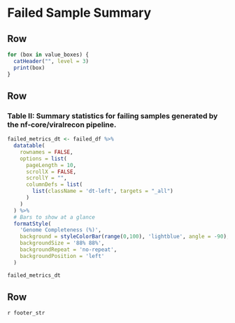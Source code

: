 <!-- Dynamically add in failed data if any -->
Failed Sample Summary
==================================

## Row
```r
for (box in value_boxes) {
  catHeader("", level = 3)
  print(box)
}
```

## Row

### **Table II**: Summary statistics for failing samples generated by the nf-core/viralrecon pipeline.
```r
failed_metrics_dt <- failed_df %>%
  datatable(
    rownames = FALSE,
    options = list(
      pageLength = 10,
      scrollX = FALSE,
      scrollY = "",
      columnDefs = list(
        list(className = 'dt-left', targets = "_all")
      )
    )
  ) %>%
  # Bars to show at a glance
  formatStyle(
    'Genome Completeness (%)',
    background = styleColorBar(range(0,100), 'lightblue', angle = -90),
    backgroundSize = '88% 88%',
    backgroundRepeat = 'no-repeat',
    backgroundPosition = 'left'
  )

failed_metrics_dt
```

## Row {data-height=50}

<footer>
`r footer_str`
</footer>
